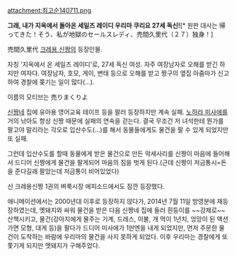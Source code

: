 attachment:최고순140711.png

'''그래, 내가 지옥에서 돌아온 세일즈 레이디 우리마 쿠리요 27세 독신!'''[* 원판 대사는 帰ってきた！そう、私が地獄のセールスレディ、売間久里代（２７）独身！]

売間久里代
[[크레용 신짱]]의 등장인물.

자칭 '지옥에서 온 세일즈 레이디'로, 27세 독신 여성. 자주 여장남자로 오해를 받긴 하지만 여자다. 여장남자, 호모, 게이, 변태 등으로 오해를 받고 짱구의 옆집 아줌마가 신고하여 경찰에 쫒기는 일이 많다(…).

이름의 모티브는 売りまくりよ

[[신짱]]네 집에 유아용 영어교육 테이프 등을 팔러 등장하지만 계속 실패. [[노하라 미사에]]를 거의 낚아도 항상 신짱 때문에 실패의 연속을 걷는다. 결국 무조건 저 녀석한테 뭔가를 팔고야 말리라는 각오로 입산수도(…)를 해서 동물들에게도 물건을 팔 수 있게 되었지만 또 실패.

그런데 입산수도를 할때 동물에게 받은 물건으로 만든 악세사리를 신짱이 마음에 들어해서 드디어 신짱에게 물건을 팔게되어 마음의 짐을 벗게 된다.(근데 신짱이 저금통시=돈을 준다길래 팔았는데 저금통이 비어있었다)

신 크레용신짱 1권의 벼룩시장 에피소드에서도 잠깐 등장했다.

애니메이션에서는 2000년대 이후로 등장하지 않다가, 2014년 7월 11일 방영분에 재등장하였는데, 멧돼지와 싸워 물건을 받은 다음 신짱네 집에 들러 흰둥이를 ~~강제로~~ 산책시키고, 물건(강아지에게 물주는 기계, 드레스, 이불, 개 먹이 1년치, 엉망이 된 액션가면 모형, 대게 등)을 팔다가 드디어 미사에가 1만엔을 내게 되었지만, 먼저 주문한 물건이 도착하는 바람에 우리마의 물건을 사지 못하게 되었다. 이후 우리마는 경찰에게 또 쫓기게 되지만 멧돼지가 구해주었다.
